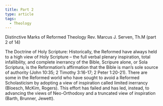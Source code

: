 ```yaml
---
title: Part 2
type: article
tags:
  - Theology
---
```


Distinctive Marks of Reformed Theology
Rev. Marcus J. Serven, Th.M
(part 2 of 14)

The Doctrine of Holy Scripture:
Historically, the Reformed have always held to a high view of Holy Scripture – the full verbal plenary inspiration, total infallibility, and complete inerrancy of the Bible, Scripure alone, or Sola Scriptura, is the Reformation’s affirmation that the Bible is man’s sole source of authority (John 10:35; 2 Timothy 3:16-17; 2 Peter 1:20-21).  There are some in the Reformed world who have sought to avoid a Reformed Scholasticism by adopting a view of inspiration called limited inerrancy (Bloesch, McKim, Rogers).  This effort has failed and has led, instead, to advancing the views of Neo-Orthodoxy and a truncated view of inspiration (Barth, Brunner, Jewett).
